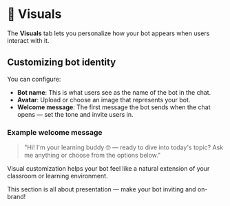 # 🎨 Visuals

The **Visuals** tab lets you personalize how your bot appears when users interact with it.

## Customizing bot identity
You can configure:

- **Bot name**: This is what users see as the name of the bot in the chat.
- **Avatar**: Upload or choose an image that represents your bot.
- **Welcome message**: The first message the bot sends when the chat opens — set the tone and invite users in.

### Example welcome message
> "Hi! I'm your learning buddy 🤓 — ready to dive into today's topic? Ask me anything or choose from the options below."

<Info title="Brand your bot">
    Visual customization helps your bot feel like a natural extension of your classroom or learning environment.
</Info>

This section is all about presentation — make your bot inviting and on-brand!